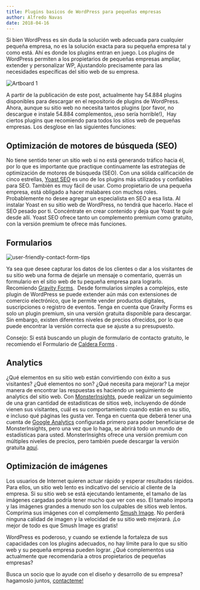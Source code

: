 ```yaml
---
title: Plugins basicos de WordPress para pequeñas empresas
author: Alfredo Navas
date: 2018-04-16
---
```


Si bien WordPress es sin duda la solución web adecuada para cualquier pequeña empresa, no es la solución exacta para su pequeña empresa tal y como está. Ahí es donde los plugins entran en juego. Los plugins de WordPress permiten a los propietarios de pequeñas empresas ampliar, extender y personalizar WP, Ajustandolo precisamente para las necesidades específicas del sitio web de su empresa.

![Artboard 1](https://www.elpuas.com/wp-content/uploads/2018/04/Artboard-1.png)

A partir de la publicación de este post, actualmente hay 54.884 plugins disponibles para descargar en el repositorio de plugins de WordPress. Ahora, aunque su sitio web no necesita tantos plugins (por favor, no descargue e instale 54.884 complementos, ¡eso sería horrible!),  Hay ciertos plugins que recomiendo para todos los sitios web de pequeñas empresas. Los desglose en las siguientes funciones:

## Optimización de motores de búsqueda (SEO)

No tiene sentido tener un sitio web si no está generando tráfico hacia él, por lo que es importante que practique continuamente las estrategias de optimización de motores de búsqueda (SEO). Con una sólida calificación de cinco estrellas, [Yoast SEO](https://wordpress.org/plugins/wordpress-seo/) es uno de los plugins más utilizados y confiables para SEO. También es muy fácil de usar. Como propietario de una pequeña empresa, está obligado a hacer malabares con muchos roles. Probablemente no desee agregar un especialista en SEO a esa lista. Al instalar Yoast en su sitio web de WordPress, no tendrá que hacerlo. Hace el SEO pesado por ti. Concéntrate en crear contenido y deja que Yoast te guíe desde allí. Yoast SEO ofrece tanto un complemento premium como gratuito, con la versión premium te ofrece más funciones.

## Formularios

![user-friendly-contact-form-tips](https://www.elpuas.com/wp-content/uploads/2018/04/user-friendly-contact-form-tips.jpg)

Ya sea que desee capturar los datos de los clientes o dar a los visitantes de su sitio web una forma de dejarle un mensaje o comentario, querrás un formulario en el sitio web de tu pequeña empresa para lograrlo. Recomiendo [Gravity Forms](https://www.gravityforms.com/).  Desde formularios simples a complejos, este plugin de WordPress se puede extender aún más con extensiones de comercio electrónico, que le permite vender productos digitales, suscripciones o registro de eventos. Tenga en cuenta que Gravity Forms es solo un plugin premium, sin una versión gratuita disponible para descargar. Sin embargo, existen diferentes niveles de precios ofrecidos, por lo que puede encontrar la versión correcta que se ajuste a su presupuesto.

Consejo: Si está buscando un plugin de formulario de contacto gratuito, le recomiendo el Formulario de [Caldera Forms](https://wordpress.org/plugins/caldera-forms/) .

## Analytics

¿Qué elementos en su sitio web están convirtiendo con éxito a sus visitantes? ¿Qué elementos no son? ¿Qué necesita para mejorar? La mejor manera de encontrar las respuestas es haciendo un seguimiento de analytics del sitio web. Con [MonsterInsights](https://www.monsterinsights.com/), puede realizar un seguimiento de una gran cantidad de estadísticas de sitios web, incluyendo de dónde vienen sus visitantes, cuál es su comportamiento cuando están en su sitio, e incluso qué páginas les gusta ver. Tenga en cuenta que deberá tener una cuenta de [Google Analytics](https://analytics.google.com/) configurada primero para poder beneficiarse de MonsterInsights, pero una vez que lo haga, se abrirá todo un mundo de estadísticas para usted. MonsterInsights ofrece una versión premium con múltiples niveles de precios, pero también puede descargar la versión gratuita [aquí](https://wordpress.org/plugins/google-analytics-for-wordpress/).

## Optimización de imágenes

Los usuarios de Internet quieren actuar rápido y esperar resultados rápidos. Para ellos, un sitio web lento es indicativo del servicio al cliente de la empresa. Si su sitio web se está ejecutando lentamente, el tamaño de las imágenes cargadas podría tener mucho que ver con eso. El tamaño importa y las imágenes grandes a menudo son los culpables de sitios web lentos. Comprima sus imágenes con el complemento [Smush Image](https://wordpress.org/plugins/wp-smushit/). No perderá ninguna calidad de imagen y la velocidad de su sitio web mejorará. ¡Lo mejor de todo es que Smush Image es gratis!

WordPress es poderoso, y cuando se extiende la fortaleza de sus capacidades con los plugins adecuados, no hay límite para lo que su sitio web y su pequeña empresa pueden lograr. ¿Qué complementos usa actualmente que recomendaría a otros propietarios de pequeñas empresas?

Busca un socio que lo ayude con el diseño y desarrollo de su empresa? hagamoslo juntos, [contacteme!](https://www.elpuas.com/contact/)
